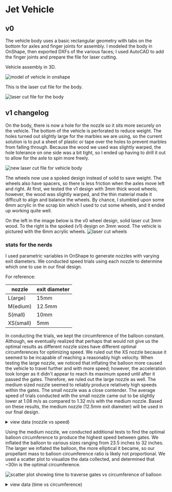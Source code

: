 # Jet Vehicle

## v0

The vehicle body uses a basic rectangular geometry with tabs on the bottom for axles and finger joints for assembly. I modeled the body in OnShape, then exported DXFs of the various faces; I used AutoCAD to add the finger joints and prepare the file for laser cutting.

Vehicle assembly in 3D.

![model of vehicle in onshape](https://cdn.glitch.global/e9a14532-952f-41d5-a8f2-de28e52b377a/Screenshot%202024-04-10%20at%2016.59.00.png?v=1712782963187)

This is the laser cut file for the body.

![laser cut file for the body](https://cdn.glitch.global/e9a14532-952f-41d5-a8f2-de28e52b377a/Screenshot%202024-04-10%20at%2017.06.24.png?v=1712783197334)

## v1 changelog

On the body, there is now a hole for the nozzle so it sits more securely on the vehicle. The bottom of the vehicle is perforated to reduce weight. The holes turned out slightly large for the marbles we are using, so the current solution is to put a sheet of plastic or tape over the holes to prevent marbles from falling through. Because the wood we used was slightly warped, the hole tolerance on one side was a bit tight, so I ended up having to drill it out to allow for the axle to spin more freely.

![new laser cut file for vehicle body](https://cdn.glitch.global/e9a14532-952f-41d5-a8f2-de28e52b377a/Screenshot%202024-04-10%20at%2017.10.32.png?v=1712783465704)

The wheels now use a spoked design instead of solid to save weight. The wheels also have spacers, so there is less friction when the axles move left and right. At first, we tested the v1 design with 3mm thick wood wheels; however, the wood was slightly warped, and the thin material made it difficult to align and balance the wheels. By chance, I stumbled upon some 6mm acrylic in the scrap bin which I used to cut some wheels, and it ended up working quite well.

On the left in the image below is the v0 wheel design, solid laser cut 3mm wood. To the right is the spoked (v1) design on 3mm wood. The vehicle is pictured with the 6mm acrylic wheels.
![laser cut wheels](https://cdn.glitch.global/e9a14532-952f-41d5-a8f2-de28e52b377a/IMG_6227.jpg?v=1713141379396)

### stats for the nerds

I used parametric variables in OnShape to generate nozzles with varying exit diameters. We conducted speed trials using each nozzle to determine which one to use in our final design.

For reference:

| nozzle    | exit diameter |
| --------- | ------------- |
| L(arge)   | 15mm          |
| M(edium)  | 12.5mm        |
| S(mall)   | 10mm          |
| XS(small) | 5mm           |

In conducting the trials, we kept the circumference of the balloon constant. Although, we eventually realized that perhaps that would not give us the optimal results as different nozzle sizes have different optimal circumferences for optimizing speed. We ruled out the XS nozzle because it seemed to be incapable of reaching a reasonably high velocity. When testing the large nozzle, we noticed that inflating the balloon more caused the vehicle to travel further and with more speed; however, the acceleration took longer as it didn't appear to reach its maximum speed until after it passed the gates. Therefore, we ruled out the large nozzle as well. The medium sized nozzle seemed to reliably produce relatively high speeds within the gates. The small nozzle was a close contender. The average speed of trials conducted with the small nozzle came out to be slightly lower at 1.08 m/s as compared to 1.32 m/s with the medium nozzle. Based on these results, the medium nozzle (12.5mm exit diameter) will be used in our final design.

<details>
<summary>view data (nozzle vs speed) </summary>

| nozzle | balloon circumference (in) | time to traverse 60" to 135" zone (s) | speed (m/s) |
| ------ | -------------------------- | ------------------------------------- | ----------- |
| M      | 29                         | 1.6                                   | 1.190625    |
| M      | 29                         | 1.5                                   | 1.27        |
| M      | 29                         | 1.2                                   | 1.5875      |
| M      | 29                         | 1.18                                  | 1.61440678  |
| M      | 29                         | 1.76                                  | 1.082386364 |
| M      | 29                         | 1.7                                   | 1.120588235 |
| M      | 29                         | 1.36                                  | 1.400735294 |
| S      | 29                         | 1.9                                   | 1.002631579 |
| S      | 29                         | 1.8                                   | 1.058333333 |
| S      | 29                         | 1.5                                   | 1.27        |
| S      | 29                         | 1.98                                  | 0.962121212 |
| S      | 29                         | 1.7                                   | 1.120588235 |
| L      | 29                         | 3.05                                  | 0.624590164 |
| L      | 33                         | 1.6                                   | 1.190625    |
| XS     | 29                         | 20                                    | 0.09525     |

Average speed of each nozzle:

| nozzle | avg speed (m/s) |
| ------ | --------------- |
| XS     | 0.09525         |
| S      | 1.082734872     |
| M      | 1.32374881      |
| L      | 0.907607582     |

</details>

Using the medium nozzle, we conducted additional tests to find the optimal balloon circumference to produce the highest speed between gates. We inflated the balloon to various sizes ranging from 23.5 inches to 32 inches. The larger we inflated the balloon, the more elliptical it became, so our propellant mass to balloon circumference ratio is likely not proportional. We used a scatter plot to visualize the data collected, and determined that ~30in is the optimal circumference.

![scatter plot showing time to traverse gates vs circumference of balloon](https://cdn.glitch.global/e9a14532-952f-41d5-a8f2-de28e52b377a/Screenshot%202024-04-14%20at%2021.02.23.png?v=1713142954846)

<details>
<summary>view data (time vs circumference)</summary>

| balloon circumference (in) | time to traverse between gates (s) |
| -------------------------- | ---------------------------------- |
| 23.5                       | 4.3                                |
| 24                         | 3.36                               |
| 25                         | 1.8                                |
| 26                         | 2.1                                |
| 29                         | 1.16                               |
| 29                         | 1.18                               |
| 28                         | 1.51                               |
| 30.5                       | 1.2                                |
| 29.5                       | 1.26                               |
| 30                         | 1.3                                |
| 30                         | 1.18                               |
| 31                         | 1.38                               |
| 32                         | 1.56                               |
| 30                         | 1.34                               |
| 28.75                      | 1.63                               |

</details>
